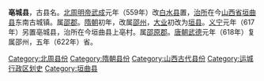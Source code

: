 '''亳城县'''，古县名。[[北周|北周]][[周明帝|明帝]][[武成_(北周)|武成]]元年（559年）改[[白水县|白水县]]置，[[治所|治所]]在今[[山西省|山西省]][[垣曲县|垣曲县]]东南古城镇。属[[邵郡|邵郡]]。[[隋朝|隋朝]]初年，改属[[邵州|邵州]]，[[大业_(年号)|大业]]初改为[[垣县|垣县]]。[[义宁|义宁]]元年（617年）另置亳城县，治所在今垣曲县上亳村。属[[邵原郡|邵原郡]]。[[唐朝|唐朝]][[武德|武德]]元年（618年）复属邵州，五年（622年）省。 

{{山西行政区划小作品}}

[[Category:北周县份|Category:北周县份]]
[[Category:隋朝县份|Category:隋朝县份]]
[[Category:山西古代县份|Category:山西古代县份]]
[[Category:运城行政区划史|Category:运城行政区划史]]
[[Category:垣曲县|Category:垣曲县]]